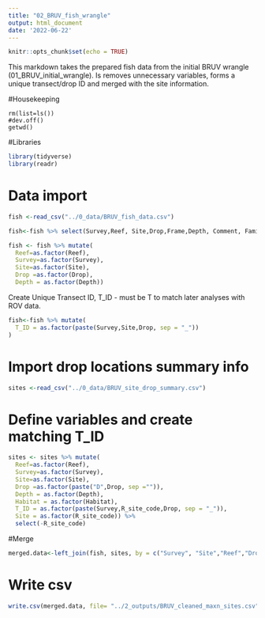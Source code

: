 ```yaml
---
title: "02_BRUV_fish_wrangle"
output: html_document
date: '2022-06-22'
---
```


```r
knitr::opts_chunk$set(echo = TRUE)
```

This markdown takes the prepared fish data from the initial BRUV wrangle (01_BRUV_initial_wrangle). Is removes unnecessary variables, forms a unique transect/drop ID and merged with the site information.

#Housekeeping
```{}
rm(list=ls())
#dev.off()
getwd()
```

#Libraries
```r
library(tidyverse)
library(readr)
```

# Data import

```r
fish <-read_csv("../0_data/BRUV_fish_data.csv")

fish<-fish %>% select(Survey,Reef, Site,Drop,Frame,Depth, Comment, Family, Genus, Species,Code, MaxN, Species_name)

fish <- fish %>% mutate(
  Reef=as.factor(Reef),
  Survey=as.factor(Survey),
  Site=as.factor(Site),
  Drop =as.factor(Drop),
  Depth = as.factor(Depth))
```

Create Unique Transect ID, T_ID - must be T to match later analyses with ROV data.

```r
fish<-fish %>% mutate(
  T_ID = as.factor(paste(Survey,Site,Drop, sep = "_"))
)

```

# Import drop locations summary info
```r
sites <-read_csv("../0_data/BRUV_site_drop_summary.csv")

```
# Define variables and create matching T_ID
```r
sites <- sites %>% mutate(
  Reef=as.factor(Reef),
  Survey=as.factor(Survey),
  Site=as.factor(Site),
  Drop =as.factor(paste("D",Drop, sep ="")),
  Depth = as.factor(Depth),
  Habitat = as.factor(Habitat),
  T_ID = as.factor(paste(Survey,R_site_code,Drop, sep = "_")),
  Site = as.factor(R_site_code)) %>% 
  select(-R_site_code)
```

#Merge
```r
merged.data<-left_join(fish, sites, by = c("Survey", "Site","Reef","Drop","Depth","T_ID"))
```

# Write csv
```r
write.csv(merged.data, file= "../2_outputs/BRUV_cleaned_maxn_sites.csv", row.names = FALSE)


```
